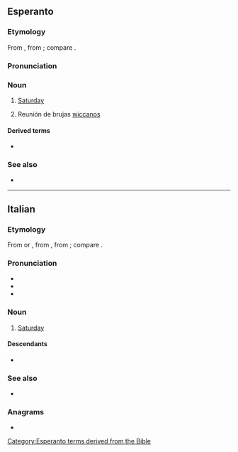 {{also|Sabato}}
==Esperanto==

===Etymology===
From {{der|eo|grc|σάββατον|t=Sabbath}}, from {{der|eo|hbo|שבת|tr=shabbat|t=Sabbath}}; compare {{cog|en|Sabbath}}.

===Pronunciation===
{{eo-IPA|a=Eo-sabato.ogg}}

===Noun===
{{eo-head}}

# [[Saturday]]
#: {{ux|eo|Hodiaŭ estas '''sabato''', kaj morgaŭ estos dimanĉo.|Today is Saturday, and tomorrow will be Sunday.}}
# Reunión de brujas [[wiccanos]]

====Derived terms====
* {{l|eo|sabate}}

===See also===
* {{list:days of the week/eo}}

{{eo BRO|5}}
{{eo GCSE|0}}
{{Universala Vortaro}}
[[Category:Esperanto terms derived from the Bible]]
----

==Italian==

===Etymology===
From {{inh|it|la|-}} or {{der|it|EL.|sabbatum}}, from {{der|it|grc|σάββατον}}, from {{der|it|he|שבת|tr=shabbat||Sabbath}}; compare {{cog|en|Sabbath}}.

===Pronunciation===
* {{IPA|it|/ˈsabato/|[ˈsäː.bä.t̪o]}}
* {{audio|it|It-sabato.ogg|audio}}
* {{hyphenation|it|sà|ba|to}}

===Noun===
{{it-noun|m}}

# [[Saturday]]

====Descendants====
* {{desc|bor=1|th|สะบาโต}}

===See also===
* {{list:days of the week/it}}

===Anagrams===
* {{anagrams|it|basato|sabota}}